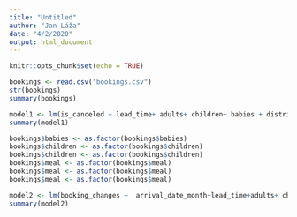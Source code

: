 ```yaml
---
title: "Untitled"
author: "Jan Láža"
date: "4/2/2020"
output: html_document
---
```


```r
knitr::opts_chunk$set(echo = TRUE)
```

```r
bookings <- read.csv("bookings.csv")
str(bookings)
summary(bookings)
```
```r
model1 <- lm(is_canceled ~ lead_time+ adults+ children+ babies + distribution_channel+is_repeated_guest+previous_cancellations+deposit_type, data = bookings   )
summary(model1)

bookings$babies <- as.factor(bookings$babies)
bookings$children <- as.factor(bookings$children)
bookings$children <- as.factor(bookings$children)
bookings$meal <- as.factor(bookings$meal)
bookings$meal <- as.factor(bookings$meal)
bookings$meal <- as.factor(bookings$meal)

model2 <- lm(booking_changes ~  arrival_date_month+lead_time+adults+ children+babies+meal+distribution_channel+reserved_room_type+customer_type, data = bookings)
summary(model2)
```


